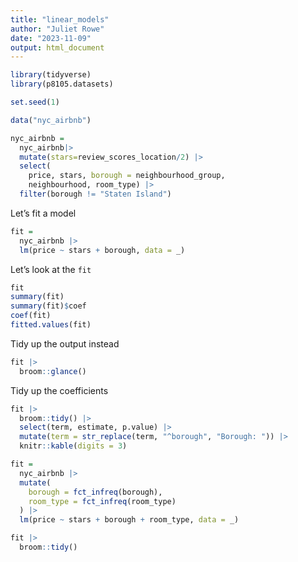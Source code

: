 ```yaml
---
title: "linear_models"
author: "Juliet Rowe"
date: "2023-11-09"
output: html_document
---
```


```r
library(tidyverse)
library(p8105.datasets)

set.seed(1)
```



```r
data("nyc_airbnb")

nyc_airbnb = 
  nyc_airbnb|>
  mutate(stars=review_scores_location/2) |>
  select(
    price, stars, borough = neighbourhood_group,
    neighbourhood, room_type) |>
  filter(borough != "Staten Island")

```

Let's fit a model

```r
fit = 
  nyc_airbnb |>
  lm(price ~ stars + borough, data = _)
```


Let's look at the `fit`

```r
fit
summary(fit)
summary(fit)$coef
coef(fit)
fitted.values(fit)
```

Tidy up the output instead

```r
fit |>
  broom::glance()
```

Tidy up the coefficients

```r
fit |> 
  broom::tidy() |> 
  select(term, estimate, p.value) |> 
  mutate(term = str_replace(term, "^borough", "Borough: ")) |> 
  knitr::kable(digits = 3)
```


```r
fit = 
  nyc_airbnb |>
  mutate(
    borough = fct_infreq(borough),
    room_type = fct_infreq(room_type)
  ) |>
  lm(price ~ stars + borough + room_type, data = _)

fit |>
  broom::tidy()
```


